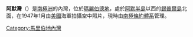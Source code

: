 {{Coord|73|38|S|124|39|W|source:GNIS|display=title}}

'''阿默灣'''（{{lang-en|Armour Inlet}}）是[[南極洲|南極洲]]的內灣，位於[[瑪麗伯德地|瑪麗伯德地]]，處於[[阿默半島|阿默半島]]以西的[[錫普爾島|錫普爾島]]北面，在1947年1月由[[美國|美國]]海軍拍攝空中照片，現時由[[南極條約體系|南極條約體系]]管理。

{{DEFAULTSORT:Armour Inlet}}
[[Category:馬里伯地內灣|Category:馬里伯地內灣]]


{{MarieByrdLand-geo-stub}}